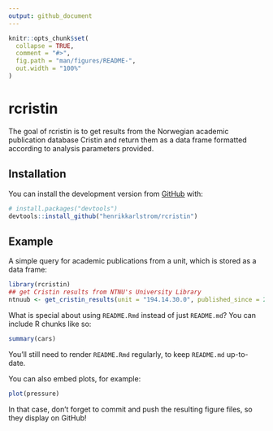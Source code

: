 ```yaml
---
output: github_document
---
```


<!-- README.md is generated from README.Rmd. Please edit that file -->

```r
knitr::opts_chunk$set(
  collapse = TRUE,
  comment = "#>",
  fig.path = "man/figures/README-",
  out.width = "100%"
)
```

# rcristin

<!-- badges: start -->
<!-- badges: end -->

The goal of rcristin is to get results from the Norwegian academic publication
  database Cristin and return them as a data frame formatted according to analysis
  parameters provided.

## Installation

You can install the development version from [GitHub](https://github.com/) with:

``` r
# install.packages("devtools")
devtools::install_github("henrikkarlstrom/rcristin")
```
## Example

A simple query for academic publications from a unit, which is stored as a data frame:

```r
library(rcristin)
## get Cristin results from NTNU's University Library
ntnuub <- get_cristin_results(unit = "194.14.30.0", published_since = 2015)

```

What is special about using `README.Rmd` instead of just `README.md`? You can include R chunks like so:

```r
summary(cars)
```

You'll still need to render `README.Rmd` regularly, to keep `README.md` up-to-date.

You can also embed plots, for example:

```r
plot(pressure)
```

In that case, don't forget to commit and push the resulting figure files, so they display on GitHub!
